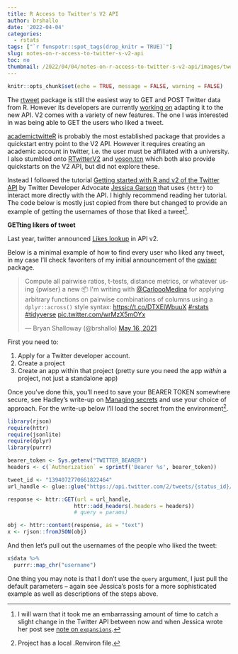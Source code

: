 ```yaml
---
title: R Access to Twitter's V2 API
author: brshallo
date: '2022-04-04'
categories:
  - rstats
tags: ["`r funspotr::spot_tags(drop_knitr = TRUE)`"]
slug: notes-on-r-access-to-twitter-s-v2-api
toc: no
thumbnail: /2022/04/04/notes-on-r-access-to-twitter-s-v2-api/images/tweet-tweet-unsplash.jpg
---
```


```r
knitr::opts_chunk$set(echo = TRUE, message = FALSE, warning = FALSE)
```


The [rtweet](https://github.com/ropensci/rtweet) package is still the easiest way to GET and POST Twitter data from R. However its developers are currently [working on](https://github.com/ropensci/rtweet/issues/445) adapting it to the new API. V2 comes with a variety of new features. The one I was interested in was being able to GET the users who liked a tweet.

[academictwitteR](https://github.com/cjbarrie/academictwitteR) is probably the most established package that provides a quickstart entry point to the V2 API. However it requires creating an academic account in twitter, i.e. the user must be affiliated with a university. I also stumbled onto [RTwitterV2](https://github.com/MaelKubli/RTwitterV2) and [voson.tcn](https://github.com/vosonlab/voson.tcn) which both also provide quickstarts on the V2 API, but did not explore these.

Instead I followed the tutorial [Getting started with R and v2 of the Twitter API](https://developer.twitter.com/en/docs/tutorials/getting-started-with-r-and-v2-of-the-twitter-api) by Twitter Developer Advocate [Jessica Garson](https://twitter.com/jessicagarson) that uses `{httr}` to interact more directly with the API. I highly recommend reading her tutorial. The code below is mostly just copied from there but changed to provide an example of getting the usernames of those that liked a tweet^[I will warn that it took me an embarrassing amount of time to catch a slight change in the Twitter API between now and when Jessica wrote her post see [note on `expansions`](https://github.com/ropensci/rtweet/issues/445#issuecomment-1088084784).].

**GETting likers of tweet**

Last year, twitter announced [Likes lookup](https://twittercommunity.com/t/announcing-twitter-api-v2-likes-lookup-and-blocks-lookup/154353) in API v2.

Below is a minimal example of how to find every user who liked any tweet, in my case I'll check favoriters of my initial announcement of the [pwiser](https://github.com/brshallo/pwiser/) package. 

<blockquote class="twitter-tweet"><p lang="en" dir="ltr">Compute all pairwise ratios, t-tests, distance metrics, or whatever using {pwiser} a new 📦 I&#39;m writing with <a href="https://twitter.com/CarloooMedina?ref_src=twsrc%5Etfw">@CarloooMedina</a> for applying arbitrary functions on pairwise combinations of columns using a `dplyr::across()` style syntax: <a href="https://t.co/DTXElWbuuX">https://t.co/DTXElWbuuX</a> <a href="https://twitter.com/hashtag/rstats?src=hash&amp;ref_src=twsrc%5Etfw">#rstats</a> <a href="https://twitter.com/hashtag/tidyverse?src=hash&amp;ref_src=twsrc%5Etfw">#tidyverse</a> <a href="https://t.co/wrMzX5mOYx">pic.twitter.com/wrMzX5mOYx</a></p>&mdash; Bryan Shalloway (@brshallo) <a href="https://twitter.com/brshallo/status/1394072770661822464?ref_src=twsrc%5Etfw">May 16, 2021</a></blockquote> <script async src="https://platform.twitter.com/widgets.js" charset="utf-8"></script>

First you need to:

1. Apply for a Twitter developer account.
2. Create a project
3. Create an app within that project (pretty sure you need the app *within* a project, not just a standalone app)

Once you've done this, you'll need to save your BEARER TOKEN somewhere secure, see Hadley's write-up on [Managing secrets](https://cran.r-project.org/web/packages/httr/vignettes/secrets.html) and use your choice of approach. For the write-up below I'll load the secret from the environment^[Project has a local .Renviron file.].

```r
library(rjson)
require(httr)
require(jsonlite)
require(dplyr)
library(purrr)

bearer_token <- Sys.getenv("TWITTER_BEARER")
headers <- c(`Authorization` = sprintf('Bearer %s', bearer_token))

tweet_id <- "1394072770661822464"
url_handle <- glue::glue("https://api.twitter.com/2/tweets/{status_id}/liking_users", status_id = tweet_id)

response <- httr::GET(url = url_handle,
                     httr::add_headers(.headers = headers))
                     # query = params)

obj <- httr::content(response, as = "text")
x <- rjson::fromJSON(obj)
```

And then let's pull out the usernames of the people who liked the tweet:

```r
x$data %>% 
  purrr::map_chr("username")
```

One thing you may note is that I don't use the `query` argument, I just pull the default parameters -- again see Jessica's posts for a more sophisticated example as well as descriptions of the steps above.
